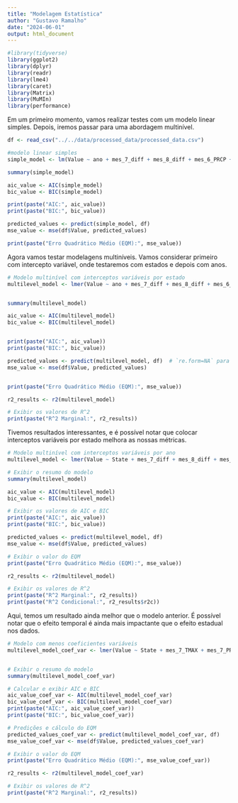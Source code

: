 ```yaml
---
title: "Modelagem Estatística"
author: "Gustavo Ramalho"
date: "2024-06-01"
output: html_document
---
```




```r
#library(tidyverse)
library(ggplot2)
library(dplyr)
library(readr)
library(lme4)
library(caret)
library(Matrix)
library(MuMIn)
library(performance)
```

Em um primeiro momento, vamos realizar testes com um modelo linear simples. Depois, iremos passar para uma abordagem multinível.

```r
df <- read_csv("../../data/processed_data/processed_data.csv")

#modelo linear simples
simple_model <- lm(Value ~ ano + mes_7_diff + mes_8_diff + mes_6_PRCP + mes_7_PRCP, data = df)

summary(simple_model)

aic_value <- AIC(simple_model)
bic_value <- BIC(simple_model)

print(paste("AIC:", aic_value))
print(paste("BIC:", bic_value))

predicted_values <- predict(simple_model, df)
mse_value <- mse(df$Value, predicted_values)

print(paste("Erro Quadrático Médio (EQM):", mse_value))
```

Agora vamos testar modelagens multiníveis. Vamos considerar primeiro com intercepto variável, onde testaremos com estados e depois com anos.


```r
# Modelo multinível com interceptos variáveis por estado
multilevel_model <- lmer(Value ~ ano + mes_7_diff + mes_8_diff + mes_6_PRCP + mes_7_PRCP + (1 | State), data = df)


summary(multilevel_model)

aic_value <- AIC(multilevel_model)
bic_value <- BIC(multilevel_model)


print(paste("AIC:", aic_value))
print(paste("BIC:", bic_value))

predicted_values <- predict(multilevel_model, df)  # `re.form=NA` para usar apenas os efeitos fixos para previsões
mse_value <- mse(df$Value, predicted_values)


print(paste("Erro Quadrático Médio (EQM):", mse_value))

r2_results <- r2(multilevel_model)

# Exibir os valores de R^2
print(paste("R^2 Marginal:", r2_results))

```

Tivemos resultados interessantes, e é possível notar que colocar interceptos variáveis por estado melhora as nossas métricas.


```r
# Modelo multinível com interceptos variáveis por ano
multilevel_model <- lmer(Value ~ State + mes_7_diff + mes_8_diff + mes_6_PRCP + mes_7_PRCP + (1 | ano), data = df)

# Exibir o resumo do modelo
summary(multilevel_model)

aic_value <- AIC(multilevel_model)
bic_value <- BIC(multilevel_model)

# Exibir os valores de AIC e BIC
print(paste("AIC:", aic_value))
print(paste("BIC:", bic_value))

predicted_values <- predict(multilevel_model, df) 
mse_value <- mse(df$Value, predicted_values)

# Exibir o valor do EQM
print(paste("Erro Quadrático Médio (EQM):", mse_value))

r2_results <- r2(multilevel_model)

# Exibir os valores de R^2
print(paste("R^2 Marginal:", r2_results))
print(paste("R^2 Condicional:", r2_results$r2c))
```
Aqui, temos um resultado ainda melhor que o modelo anterior. É possível notar que o efeito temporal é ainda mais impactante que o efeito estadual nos dados.

```r
# Modelo com menos coeficientes variáveis
multilevel_model_coef_var <- lmer(Value ~ State + mes_7_TMAX + mes_7_PRCP + mes_8_diff + mes_6_PRCP + (mes_7_PRCP + mes_7_TMAX | ano), data = df)


# Exibir o resumo do modelo
summary(multilevel_model_coef_var)

# Calcular e exibir AIC e BIC
aic_value_coef_var <- AIC(multilevel_model_coef_var)
bic_value_coef_var <- BIC(multilevel_model_coef_var)
print(paste("AIC:", aic_value_coef_var))
print(paste("BIC:", bic_value_coef_var))

# Predições e cálculo do EQM
predicted_values_coef_var <- predict(multilevel_model_coef_var, df) 
mse_value_coef_var <- mse(df$Value, predicted_values_coef_var)

# Exibir o valor do EQM
print(paste("Erro Quadrático Médio (EQM):", mse_value_coef_var))

r2_results <- r2(multilevel_model_coef_var)

# Exibir os valores de R^2
print(paste("R^2 Marginal:", r2_results))
```
